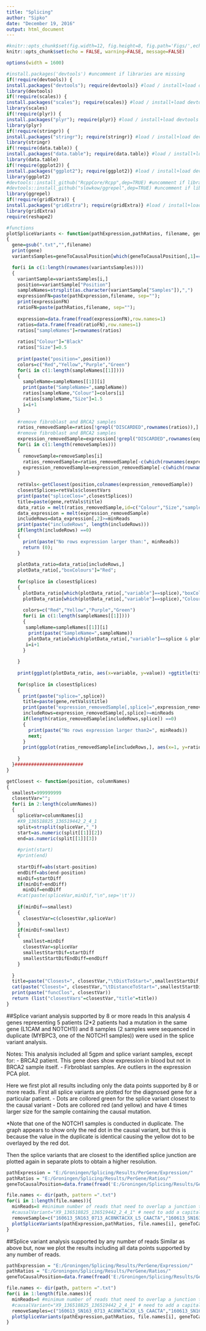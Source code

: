 ```yaml
---
title: "Splicing"
author: "Sipko"
date: "December 19, 2016"
output: html_document
---
```

```r
#knitr::opts_chunk$set(fig.width=12, fig.height=8, fig.path='Figs/',echo=FALSE, warning=FALSE, message=FALSE)
knitr::opts_chunk$set(echo = FALSE, warning=FALSE, message=FALSE)
```

```r
options(width = 1600)
```

```r
#install.packages('devtools') #uncomment if libraries are missing
if(!require(devtools)) {
install.packages("devtools"); require(devtools)} #load / install+load devtools
library(devtools) 
if(!require(scales)) {
install.packages("scales"); require(scales)} #load / install+load devtools
library(scales)
if(!require(plyr)) {
install.packages("plyr"); require(plyr)} #load / install+load devtools
library(plyr)
if(!require(stringr)) {
install.packages("stringr"); require(stringr)} #load / install+load devtools
library(stringr)
if(!require(data.table)) {
install.packages("data.table"); require(data.table)} #load / install+load devtools
library(data.table)
if(!require(ggplot2)) {
install.packages("ggplot2"); require(ggplot2)} #load / install+load devtools
library(ggplot2)
#devtools::install_github("RcppCore/Rcpp",dep=TRUE) #uncomment if libraries are missing
#devtools::install_github("slowkow/ggrepel",dep=TRUE) #uncomment if libraries are missing
library(ggrepel)
if(!require(gridExtra)) {
install.packages("gridExtra"); require(gridExtra)} #load / install+load devtools
library(gridExtra)
require(reshape2)

#functions
plotSpliceVariants <- function(pathExpression,pathRatios, filename, geneToCausalPosition,removeSamples,minReads)
{
  gene=gsub(".txt","",filename)
  print(gene)
  variantsSamples=geneToCausalPosition[which(geneToCausalPosition[,1]==gene),c(2,3)]

  for(i in c(1:length(rownames(variantsSamples))))
  {
    variantSample=variantsSamples[i,]
    position=variantSample["Position"]
    sampleNames=strsplit(as.character(variantSample["Samples"]),",")
    expressionFN=paste(pathExpression,filename, sep="");
    print(expressionFN)
    ratioFN=paste(pathRatios,filename, sep="");
    
    expression=data.frame(fread(expressionFN),row.names=1)
    ratios=data.frame(fread(ratioFN),row.names=1)
    ratios["sampleNames"]=rownames(ratios)
    
    ratios["Colour"]="Black"
    ratios["Size"]=0.5
   
    print(paste("position=",position))
    colors=c("Red","Yellow","Purple","Green")
    for(i in c(1:length(sampleNames[[1]])))
    {
      sampleName=sampleNames[[1]][i]
      print(paste("SampleName=",sampleName))
      ratios[sampleName,"Colour"]=colors[i]
      ratios[sampleName,"Size"]=1.5
      i=i+1
    }
  
    #remove fibroblast and BRCA2 samples
    ratios_removedSample=ratios[!grepl("DISCARDED",rownames(ratios)),]
    #remove fibroblast and BRCA2 samples
    expression_removedSample=expression[!grepl("DISCARDED",rownames(expression)),]
    for(i in c(1:length(removeSamples)))
    {
      removeSample=removeSamples[i]
      ratios_removedSample=ratios_removedSample[-c(which(rownames(expression_removedSample)==removeSample)),]
      expression_removedSample=expression_removedSample[-c(which(rownames(expression_removedSample)==removeSample)),]
    }
    
    retVals<-getClosest(position,colnames(expression_removedSample))
    closestSplices=retVals$closestVars
    print(paste("spliceClos=",closestSplices))
    title=paste(gene,retVals$title)
    data_ratio = melt(ratios_removedSample,id=c("Colour","Size","sampleNames"))
    data_expression = melt(expression_removedSample)
    includeRows=data_expression[,2]>=minReads
    print(paste("includeRows", length(includeRows)))
    if(length(includeRows) ==0)
    {
      print(paste("No rows expression larger than:", minReads))
      return (0);
    }
    
    plotData_ratio=data_ratio[includeRows,]
    plotData_ratio[,"boxColours"]="Red";
    
    for(splice in closestSplices)
    {
      plotData_ratio[which(plotData_ratio[,"variable"]==splice),"boxColours"]="Green"
      plotData_ratio[which(plotData_ratio[,"variable"]==splice),"Colour"]="Green"
      
      colors=c("Red","Yellow","Purple","Green")
      for(i in c(1:length(sampleNames[[1]])))
      {
       sampleName=sampleNames[[1]][i]
        print(paste("SampleName=",sampleName))
        plotData_ratio[which(plotData_ratio[,"variable"]==splice & plotData_ratio[,"sampleNames"]==sampleName),"Colour"]=colors[(i-1)%%4+1];
       i=i+1
      }
      
    }
    
    print(ggplot(plotData_ratio, aes(x=variable, y=value)) +ggtitle(title)+ theme(legend.position="none")+ geom_boxplot(outlier.colour = NA,aes(fill=plotData_ratio[,"boxColours"]))+ geom_point(position = position_jitter(width = 0.2), colour=plotData_ratio[,"Colour"], size=plotData_ratio[,"Size"]) + xlab("Splice variant") + ylab("fraction of reads (of gene) overlapping splice site"))
  
    for(splice in closestSplices)
    {
      print(paste("splice=",splice))
      title=paste(gene,retVals$title)
      print(paste("expression_removedSample[,splice]=",expression_removedSample[1,splice]))
      includeRows=expression_removedSample[,splice]>=minReads
      if(length(ratios_removedSample[includeRows,splice]) ==0)
      {
        print(paste("No rows expression larger than2=", minReads))
        next;
      }
      print(ggplot(ratios_removedSample[includeRows,], aes(x=1, y=ratios_removedSample[includeRows,splice]))+ geom_boxplot(outlier.colour = NA) +geom_point(position = position_jitter(width = 0.2), colour=ratios_removedSample[includeRows,"Colour"])+ xlab(title) + ylab("fraction of reads (of gene) overlapping splice site"))
    
    }
  }#########################  
}

getClosest <- function(position, columnNames)
{
  smallest=999999999
  closestVar="";
  for(i in 2:length(columnNames))
  {
    spliceVar=columnNames[i]
    #X9_136518825_136519442_2_4_1
    split=strsplit(spliceVar,"_")
    start=as.numeric(split[[1]][2])
    end=as.numeric(split[[1]][3])
    
    #print(start)
    #print(end)
    
    startDiff=abs(start-position)
    endDiff=abs(end-position)
    minDif=startDiff
    if(minDif>endDiff)
      minDif=endDiff
    #cat(paste(spliceVar,minDif,"\n",sep='\t'))
    
    if(minDif==smallest)
    {
      closestVar=c(closestVar,spliceVar)
    }
    if(minDif<smallest)
    {
      smallest=minDif
      closestVar=spliceVar
      smallestStartDif=startDiff
      smallestStartDifEndDiff=endDiff
    }
    
  }
  title=paste("Closest=", closestVar,"\tDistToStart=",smallestStartDif,"\tDistToEnd=",smallestStartDifEndDiff)[1]
  cat(paste("Closest=", closestVar,"\tDistanceToStart=",smallestStartDif,"\tDistanceToEnd=",smallestStartDifEndDiff,"\n",sep='')[1])
  print(paste("funcClos", closestVar))
  return (list("closestVars"=closestVar,"title"=title))
}
```

##Splice variant analysis supported by 8 or more reads
In this analysis 4 genes representing 5 patients (2*2 patients had a mutation in the same gene (L1CAM and NOTCH1)) and 8 samples (2 samples were sequenced in duplicate (MYBPC3, one of the NOTCH1 samples)) were used in the splice variant analysis.

Notes:
This analysis included all 5gpm and splice variant samples, except for:
  - BRCA2 patient. This gene does show expression in blood but not in BRCA2 sample itself.
  - Firbroblast samples. Are outliers in the expression PCA plot.
  
Here we first plot all results including only the data points supported by 8 or more reads.
First all splice variants are plotted for the diagnosed gene for a particular patient. 
  - Dots are collored green for the splice variant closest to the causal variant
  - Dots are collored red (and yellow) and have 4 times larger size for the sample containing the causal mutation.

*Note that one of the NOTCH1 samples is conducted in duplicate. The graph appears to show only the red dot in the causal variant, but this is because the value in the duplicate is identical causing the yellow dot to be overlayed by the red dot.

Then the splice variants that are closest to the identified splice junction are plotted again in separate plots to obtain a higher resolution.

```r
pathExpression = "E:/Groningen/Splicing/Results/PerGene/Expression/"
pathRatios = "E:/Groningen/Splicing/Results/PerGene/Ratios/"
geneToCausalPosition=data.frame(fread('E:/Groningen/Splicing/Results/GeneToCausalPosition.txt'))

file.names <- dir(path, pattern =".txt")
for(i in 1:length(file.names)){
  minReads=8 #minimum number of reads that need to overlap a junction to be included in the plots
  #causalVariant="X9_136518825_136519442_2_4_1" # need to add a capital "X" at the start, no idea why R does that
  removeSample=c("160613_SN163_0713_AC8NKTACXX_L5_CAACTA","160613_SN163_0713_AC8NKTACXX_L1_ACAGTG","160613_SN163_0713_AC8NKTACXX_L4_GGTAGC","160120_SN163_0694_AC8N1LACXX_L2_GATCAG")
  plotSpliceVariants(pathExpression,pathRatios, file.names[i], geneToCausalPosition,removeSample,minReads)
}

```

##Splice variant analysis supported by any number of reads
Similar as above but, now we plot the results including all data points supported by any number of reads.

```r
pathExpression = "E:/Groningen/Splicing/Results/PerGene/Expression/"
pathRatios = "E:/Groningen/Splicing/Results/PerGene/Ratios/"
geneToCausalPosition=data.frame(fread('E:/Groningen/Splicing/Results/GeneToCausalPosition.txt'))

file.names <- dir(path, pattern =".txt")
for(i in 1:length(file.names)){
  minReads=0 #minimum number of reads that need to overlap a junction to be included in the plots
  #causalVariant="X9_136518825_136519442_2_4_1" # need to add a capital "X" at the start, no idea why R does that
  removeSamples=c("160613_SN163_0713_AC8NKTACXX_L5_CAACTA","160613_SN163_0713_AC8NKTACXX_L1_ACAGTG","160613_SN163_0713_AC8NKTACXX_L4_GGTAGC","160120_SN163_0694_AC8N1LACXX_L2_GATCAG")
  plotSpliceVariants(pathExpression,pathRatios, file.names[i], geneToCausalPosition,removeSamples,minReads)
}

```
